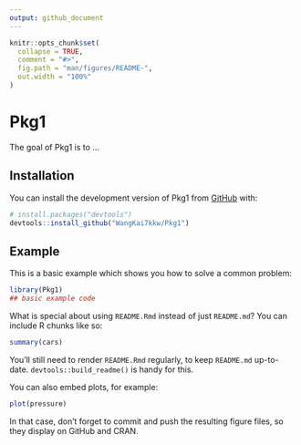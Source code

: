 ```yaml
---
output: github_document
---
```


<!-- README.md is generated from README.Rmd. Please edit that file -->

```r
knitr::opts_chunk$set(
  collapse = TRUE,
  comment = "#>",
  fig.path = "man/figures/README-",
  out.width = "100%"
)
```

# Pkg1

<!-- badges: start -->
<!-- badges: end -->

The goal of Pkg1 is to ...

## Installation

You can install the development version of Pkg1 from [GitHub](https://github.com/) with:

``` r
# install.packages("devtools")
devtools::install_github("WangKai7kkw/Pkg1")
```

## Example

This is a basic example which shows you how to solve a common problem:

```r
library(Pkg1)
## basic example code
```

What is special about using `README.Rmd` instead of just `README.md`? You can include R chunks like so:

```r
summary(cars)
```

You'll still need to render `README.Rmd` regularly, to keep `README.md` up-to-date. `devtools::build_readme()` is handy for this.

You can also embed plots, for example:

```r
plot(pressure)
```

In that case, don't forget to commit and push the resulting figure files, so they display on GitHub and CRAN.
